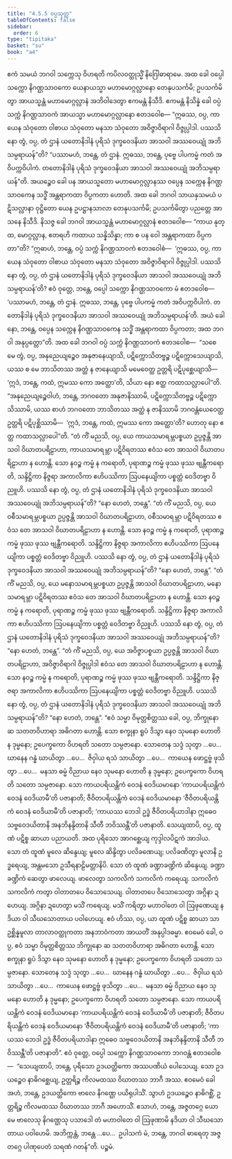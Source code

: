 ```yaml
---
title: "4.5.5 ဝပ္ပသုတ္တ"
tableOfContents: false
sidebar:
  order: 6
type: "tipitaka"
basket: "su"
book: "a4"
---
```



<DynamicBreadcrumb />

<Division number="195" book="a4">

<Paragraph number="1222" book="a4">
ဧကံ သမယံ ဘဂဝါ သက္ကေသု ဝိဟရတိ ကပိလဝတ္ထုသ္မိံ နိဂြေါဓာရာမေ. အထ ခေါ ဝပ္ပေါ သက္ကော နိဂဏ္ဌသာဝကော ယေနာယသ္မာ မဟာမောဂ္ဂလ္လာနော တေနုပသင်္ကမိ; ဥပသင်္ကမိတွာ အာယသ္မန္တံ မဟာမောဂ္ဂလ္လာနံ အဘိဝါဒေတွာ ဧကမန္တံ နိသီဒိ. ဧကမန္တံ နိသိန္နံ ခေါ ဝပ္ပံ သက္ကံ နိဂဏ္ဌသာဝကံ အာယသ္မာ မဟာမောဂ္ဂလ္လာနော ဧတဒဝေါစ—
</Paragraph>

<Paragraph number="1223" book="a4">
“ဣဓဿ, ဝပ္ပ, ကာယေန သံဝုတော ဝါစာယ သံဝုတော မနသာ သံဝုတော အဝိဇ္ဇာဝိရာဂါ ဝိဇ္ဇုပ္ပါဒါ. ပဿသိ နော တွံ, ဝပ္ပ, တံ ဌာနံ ယတောနိဒါနံ ပုရိသံ ဒုက္ခဝေဒနိယာ အာသဝါ အဿဝေယျုံ အဘိသမ္ပရာယန်”တိ? “ပဿာမဟံ, ဘန္တေ, တံ ဌာနံ. ဣဓဿ, ဘန္တေ, ပုဗ္ဗေ ပါပကမ္မံ ကတံ အဝိပက္ကဝိပါကံ. တတောနိဒါနံ ပုရိသံ ဒုက္ခဝေဒနိယာ အာသဝါ အဿဝေယျုံ အဘိသမ္ပရာယန်”တိ. အယဉ္စေဝ ခေါ ပန အာယသ္မတော မဟာမောဂ္ဂလ္လာနဿ ဝပ္ပေန သက္ကေန နိဂဏ္ဌသာဝကေန သဒ္ဓိံ အန္တရာကထာ ဝိပ္ပကတာ ဟောတိ.
</Paragraph>

<Paragraph number="1224" book="a4">
အထ ခေါ ဘဂဝါ သာယနှသမယံ ပဋိသလ္လာနာ ဝုဋ္ဌိတော ယေန ဥပဋ္ဌာနသာလာ တေနုပသင်္ကမိ; ဥပသင်္ကမိတွာ ပညတ္တေ အာသနေ နိသီဒိ. နိသဇ္ဇ ခေါ ဘဂဝါ အာယသ္မန္တံ မဟာမောဂ္ဂလ္လာနံ ဧတဒဝေါစ—
</Paragraph>

<Paragraph number="1225" book="a4">
“ကာယ နုတ္ထ, မောဂ္ဂလ္လာန, ဧတရဟိ ကထာယ သန္နိသိန္နာ; ကာ စ ပန ဝေါ အန္တရာကထာ ဝိပ္ပကတာ”တိ? “ဣဓာဟံ, ဘန္တေ, ဝပ္ပံ သက္ကံ နိဂဏ္ဌသာဝကံ ဧတဒဝေါစံ—  ‘ဣဓဿ, ဝပ္ပ, ကာယေန သံဝုတော ဝါစာယ သံဝုတော မနသာ သံဝုတော အဝိဇ္ဇာဝိရာဂါ ဝိဇ္ဇုပ္ပါဒါ. ပဿသိ နော တွံ, ဝပ္ပ, တံ ဌာနံ ယတောနိဒါနံ ပုရိသံ ဒုက္ခဝေဒနိယာ အာသဝါ အဿဝေယျုံ အဘိသမ္ပရာယန်’တိ? ဧဝံ ဝုတ္တေ, ဘန္တေ, ဝပ္ပေါ သက္ကော နိဂဏ္ဌသာဝကော မံ ဧတဒဝေါစ—  ‘ပဿာမဟံ, ဘန္တေ, တံ ဌာနံ. ဣဓဿ, ဘန္တေ, ပုဗ္ဗေ ပါပကမ္မံ ကတံ အဝိပက္ကဝိပါကံ. တတောနိဒါနံ ပုရိသံ ဒုက္ခဝေဒနိယာ အာသဝါ အဿဝေယျုံ အဘိသမ္ပရာယန်’တိ. အယံ ခေါ နော, ဘန္တေ, ဝပ္ပေန သက္ကေန နိဂဏ္ဌသာဝကေန သဒ္ဓိံ အန္တရာကထာ ဝိပ္ပကတာ; အထ ဘဂဝါ အနုပ္ပတ္တော”တိ.
</Paragraph>

<Paragraph number="1226" book="a4">
အထ ခေါ ဘဂဝါ ဝပ္ပံ သက္ကံ နိဂဏ္ဌသာဝကံ ဧတဒဝေါစ—  “သစေ မေ တွံ, ဝပ္ပ, အနုညေယျဉ္စေဝ အနုဇာနေယျာသိ, ပဋိက္ကောသိတဗ္ဗဉ္စ ပဋိက္ကောသေယျာသိ, ယဿ စ မေ ဘာသိတဿ အတ္ထံ န ဇာနေယျာသိ မမေဝေတ္ထ ဥတ္တရိ ပဋိပုစ္ဆေယျာသိ—  ‘ဣဒံ, ဘန္တေ, ကထံ, ဣမဿ ကော အတ္ထော’တိ, သိယာ နော ဧတ္ထ ကထာသလ္လာပေါ”တိ. “အနုညေယျဉ္စေဝါဟံ, ဘန္တေ, ဘဂဝတော အနုဇာနိဿာမိ, ပဋိက္ကောသိတဗ္ဗဉ္စ ပဋိက္ကောသိဿာမိ, ယဿ စာဟံ ဘဂဝတော ဘာသိတဿ အတ္ထံ န ဇာနိဿာမိ ဘဂဝန္တံယေဝေတ္ထ ဥတ္တရိ ပဋိပုစ္ဆိဿာမိ—  ‘ဣဒံ, ဘန္တေ, ကထံ, ဣမဿ ကော အတ္ထော’တိ? ဟောတု နော ဧတ္ထ ကထာသလ္လာပေါ”တိ.
</Paragraph>

<Paragraph number="1227" book="a4">
“တံ ကိံ မညသိ, ဝပ္ပ, ယေ ကာယသမာရမ္ဘပစ္စယာ ဥပ္ပဇ္ဇန္တိ အာသဝါ ဝိဃာတပရိဠာဟာ, ကာယသမာရမ္ဘာ ပဋိဝိရတဿ ဧဝံသ တေ အာသဝါ ဝိဃာတပရိဠာဟာ န ဟောန္တိ. သော နဝဉ္စ ကမ္မံ န ကရောတိ, ပုရာဏဉ္စ ကမ္မံ ဖုဿ ဖုဿ ဗျန္တီကရောတိ, သန္ဒိဋ္ဌိကာ နိဇ္ဇရာ အကာလိကာ ဧဟိပဿိကာ ဩပနေယျိကာ ပစ္စတ္တံ ဝေဒိတဗ္ဗာ ဝိညူဟိ. ပဿသိ နော တွံ, ဝပ္ပ, တံ ဌာနံ ယတောနိဒါနံ ပုရိသံ ဒုက္ခဝေဒနိယာ အာသဝါ အဿဝေယျုံ အဘိသမ္ပရာယန်”တိ? “နော ဟေတံ, ဘန္တေ”.
</Paragraph>

<Paragraph number="1228" book="a4">
“တံ ကိံ မညသိ, ဝပ္ပ, ယေ ဝစီသမာရမ္ဘပစ္စယာ ဥပ္ပဇ္ဇန္တိ အာသဝါ ဝိဃာတပရိဠာဟာ, ဝစီသမာရမ္ဘာ ပဋိဝိရတဿ ဧဝံသ တေ အာသဝါ ဝိဃာတပရိဠာဟာ န ဟောန္တိ. သော နဝဉ္စ ကမ္မံ န ကရောတိ, ပုရာဏဉ္စ ကမ္မံ ဖုဿ ဖုဿ ဗျန္တီကရောတိ. သန္ဒိဋ္ဌိကာ နိဇ္ဇရာ အကာလိကာ ဧဟိပဿိကာ ဩပနေယျိကာ ပစ္စတ္တံ ဝေဒိတဗ္ဗာ ဝိညူဟိ. ပဿသိ နော တွံ, ဝပ္ပ, တံ ဌာနံ ယတောနိဒါနံ ပုရိသံ ဒုက္ခဝေဒနိယာ အာသဝါ အဿဝေယျုံ အဘိသမ္ပရာယန်”တိ? “နော ဟေတံ, ဘန္တေ”.
</Paragraph>

<Paragraph number="1229" book="a4">
“တံ ကိံ မညသိ, ဝပ္ပ, ယေ မနောသမာရမ္ဘပစ္စယာ ဥပ္ပဇ္ဇန္တိ အာသဝါ ဝိဃာတပရိဠာဟာ, မနောသမာရမ္ဘာ ပဋိဝိရတဿ ဧဝံသ တေ အာသဝါ ဝိဃာတပရိဠာဟာ န ဟောန္တိ. သော နဝဉ္စ ကမ္မံ န ကရောတိ, ပုရာဏဉ္စ ကမ္မံ ဖုဿ ဖုဿ ဗျန္တီကရောတိ. သန္ဒိဋ္ဌိကာ နိဇ္ဇရာ အကာလိကာ ဧဟိပဿိကာ ဩပနေယျိကာ ပစ္စတ္တံ ဝေဒိတဗ္ဗာ ဝိညူဟိ. ပဿသိ နော တွံ, ဝပ္ပ, တံ ဌာနံ ယတောနိဒါနံ ပုရိသံ ဒုက္ခဝေဒနိယာ အာသဝါ အဿဝေယျုံ အဘိသမ္ပရာယန်”တိ? “နော ဟေတံ, ဘန္တေ”.
</Paragraph>

<Paragraph number="1230" book="a4">
“တံ ကိံ မညသိ, ဝပ္ပ, ယေ အဝိဇ္ဇာပစ္စယာ ဥပ္ပဇ္ဇန္တိ အာသဝါ ဝိဃာတပရိဠာဟာ, အဝိဇ္ဇာဝိရာဂါ ဝိဇ္ဇုပ္ပါဒါ ဧဝံသ တေ အာသဝါ ဝိဃာတပရိဠာဟာ န ဟောန္တိ. သော နဝဉ္စ ကမ္မံ န ကရောတိ, ပုရာဏဉ္စ ကမ္မံ ဖုဿ ဖုဿ ဗျန္တီကရောတိ. သန္ဒိဋ္ဌိကာ နိဇ္ဇရာ အကာလိကာ ဧဟိပဿိကာ ဩပနေယျိကာ ပစ္စတ္တံ ဝေဒိတဗ္ဗာ ဝိညူဟိ. ပဿသိ နော တွံ, ဝပ္ပ, တံ ဌာနံ ယတောနိဒါနံ ပုရိသံ ဒုက္ခဝေဒနိယာ အာသဝါ အဿဝေယျုံ အဘိသမ္ပရာယန်”တိ? “နော ဟေတံ, ဘန္တေ”.
</Paragraph>

<Paragraph number="1231" book="a4">
“ဧဝံ သမ္မာ ဝိမုတ္တစိတ္တဿ ခေါ, ဝပ္ပ, ဘိက္ခုနော ဆ သတတဝိဟာရာ အဓိဂတာ ဟောန္တိ. သော စက္ခုနာ ရူပံ ဒိသွာ နေဝ သုမနော ဟောတိ န ဒုမ္မနော; ဥပေက္ခကော ဝိဟရတိ သတော သမ္ပဇာနော. သောတေန သဒ္ဒံ သုတွာ …ပေ…  ဃာနေန ဂန္ဓံ ဃာယိတွာ …ပေ…  ဇိဝှါယ ရသံ သာယိတွာ …ပေ…  ကာယေန ဖောဋ္ဌဗ္ဗံ ဖုသိတွာ …ပေ…  မနသာ ဓမ္မံ ဝိညာယ နေဝ သုမနော ဟောတိ န ဒုမ္မနော; ဥပေက္ခကော ဝိဟရတိ သတော သမ္ပဇာနော. သော ကာယပရိယန္တိကံ ဝေဒနံ ဝေဒိယမာနော ‘ကာယပရိယန္တိကံ ဝေဒနံ ဝေဒိယာမီ’တိ ပဇာနာတိ; ဇီဝိတပရိယန္တိကံ ဝေဒနံ ဝေဒိယမာနော ‘ဇီဝိတပရိယန္တိကံ ဝေဒနံ ဝေဒိယာမီ’တိ ပဇာနာတိ; ‘ကာယဿ ဘေဒါ ဥဒ္ဓံ ဇီဝိတပရိယာဒါနာ ဣဓေဝ သဗ္ဗဝေဒယိတာနိ အနဘိနန္ဒိတာနိ သီတီ ဘဝိဿန္တီ’တိ ပဇာနာတိ.
</Paragraph>

<Paragraph number="1232" book="a4">
သေယျထာပိ, ဝပ္ပ, ထူဏံ ပဋိစ္စ ဆာယာ ပညာယတိ. အထ ပုရိသော အာဂစ္ဆေယျ ကုဒ္ဒါလပိဋကံ အာဒါယ. သော တံ ထူဏံ မူလေ ဆိန္ဒေယျ; မူလေ ဆိန္ဒိတွာ ပလိခဏေယျ; ပလိခဏိတွာ မူလာနိ ဥဒ္ဓရေယျ, အန္တမသော ဥသီရနာဠိမတ္တာနိပိ. သော တံ ထူဏံ ခဏ္ဍာခဏ္ဍိကံ ဆိန္ဒေယျ. ခဏ္ဍာခဏ္ဍိကံ ဆေတွာ ဖာလေယျ. ဖာလေတွာ သကလိကံ သကလိကံ ကရေယျ. သကလိကံ သကလိကံ ကတွာ ဝါတာတပေ ဝိသောသေယျ. ဝါတာတပေ ဝိသောသေတွာ အဂ္ဂိနာ ဍဟေယျ. အဂ္ဂိနာ ဍဟေတွာ မသိံ ကရေယျ. မသိံ ကရိတွာ မဟာဝါတေ ဝါ ဩဖုဏေယျ နဒိယာ ဝါ သီဃသောတာယ ပဝါဟေယျ. ဧဝံ ဟိဿ, ဝပ္ပ, ယာ ထူဏံ ပဋိစ္စ ဆာယာ သာ ဥစ္ဆိန္နမူလာ တာလာဝတ္ထုကတာ အနဘာဝံကတာ အာယတိံ အနုပ္ပါဒဓမ္မာ.
</Paragraph>

<Paragraph number="1233" book="a4">
ဧဝမေဝံ ခေါ, ဝပ္ပ, ဧဝံ သမ္မာ ဝိမုတ္တစိတ္တဿ ဘိက္ခုနော ဆ သတတဝိဟာရာ အဓိဂတာ ဟောန္တိ. သော စက္ခုနာ ရူပံ ဒိသွာ နေဝ သုမနော ဟောတိ န ဒုမ္မနော; ဥပေက္ခကော ဝိဟရတိ သတော သမ္ပဇာနော. သောတေန သဒ္ဒံ သုတွာ …ပေ…  ဃာနေန ဂန္ဓံ ဃာယိတွာ …ပေ…  ဇိဝှါယ ရသံ သာယိတွာ …ပေ…  ကာယေန ဖောဋ္ဌဗ္ဗံ ဖုသိတွာ …ပေ…  မနသာ ဓမ္မံ ဝိညာယ နေဝ သုမနော ဟောတိ န ဒုမ္မနော; ဥပေက္ခကော ဝိဟရတိ သတော သမ္ပဇာနော. သော ကာယပရိယန္တိကံ ဝေဒနံ ဝေဒိယမာနော ‘ကာယပရိယန္တိကံ ဝေဒနံ ဝေဒိယာမီ’တိ ပဇာနာတိ; ဇီဝိတပရိယန္တိကံ ဝေဒနံ ဝေဒိယမာနော ‘ဇီဝိတပရိယန္တိကံ ဝေဒနံ ဝေဒိယာမီ’တိ ပဇာနာတိ; ‘ကာယဿ ဘေဒါ ဥဒ္ဓံ ဇီဝိတပရိယာဒါနာ ဣဓေဝ သဗ္ဗဝေဒယိတာနိ အနဘိနန္ဒိတာနိ သီတီ ဘဝိဿန္တီ’တိ ပဇာနာတိ”.
</Paragraph>

<Paragraph number="1234" book="a4">
ဧဝံ ဝုတ္တေ, ဝပ္ပေါ သက္ကော နိဂဏ္ဌသာဝကော ဘဂဝန္တံ ဧတဒဝေါစ—  “သေယျထာပိ, ဘန္တေ, ပုရိသော ဥဒယတ္ထိကော အဿပဏိယံ ပေါသေယျ. သော ဥဒယဉ္စေဝ နာဓိဂစ္ဆေယျ, ဥတ္တရိဉ္စ ကိလမထဿ ဝိဃာတဿ ဘာဂီ အဿ. ဧဝမေဝံ ခေါ အဟံ, ဘန္တေ, ဥဒယတ္ထိကော ဗာလေ နိဂဏ္ဌေ ပယိရုပါသိံ. သွာဟံ ဥဒယဉ္စေဝ နာဓိဂစ္ဆိံ, ဥတ္တရိဉ္စ ကိလမထဿ ဝိဃာတဿ ဘာဂီ အဟောသိံ. ဧသာဟံ, ဘန္တေ, အဇ္ဇတဂ္ဂေ ယော မေ ဗာလေသု နိဂဏ္ဌေသု ပသာဒေါ တံ မဟာဝါတေ ဝါ ဩဖုဏာမိ နဒိယာ ဝါ သီဃသောတာယ ပဝါဟေမိ. အဘိက္ကန္တံ, ဘန္တေ …ပေ…  ဥပါသကံ မံ, ဘန္တေ, ဘဂဝါ ဓာရေတု အဇ္ဇတဂ္ဂေ ပါဏုပေတံ သရဏံ ဂတန်”တိ.

</Paragraph>
</Division>

<Paragraph number="1235" type="center" book="a4">
ပဉ္စမံ.
</Paragraph>